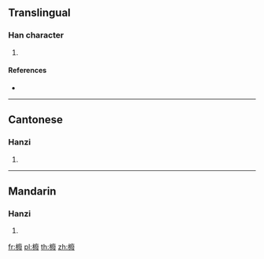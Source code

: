 ==Translingual==

===Han character===
{{Han char|rn=75|rad=木|as=15|sn=19|four=40947|canj=DINE,XDINE|ids=⿰木廢}}

# {{defn|Han|sort=木15}}

====References====
* {{Han ref|kx=0561.010|dkj=15824|dj=0949.280|hdz=21315.060|uh=6AE0|ud=27360|bh=F24D|bd=62029}}

----

==Cantonese==

===Hanzi===
{{yue-hanzi|jyut=[[fai3]]|y=fai3}}

# {{defn|lang=yue|sort=木15}}

----

==Mandarin==

===Hanzi===
{{cmn-hanzi|pin=[[fèi]] ([[fei4]])|wg=fei<sup>4</sup>}}

# {{defn|lang=cmn|sort=木15}}

[[fr:櫠]]
[[pl:櫠]]
[[th:櫠]]
[[zh:櫠]]